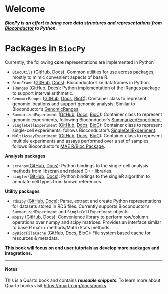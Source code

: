 # Welcome {.unnumbered}

***[BiocPy](https://github.com/BiocPy) is an effort to bring core data structures and representations from [Bioconductor](https://www.bioconductor.org) to Python.***

# Packages in `BiocPy` {#sec-core-pkgs}

Currently, the following **core** representations are implemented in Python

- `BiocUtils` ([GitHub](https://github.com/BiocPy/BiocUtils), [Docs](https://biocpy.github.io/BiocUtils/)): Common utilities for use across packages, mostly to mimic convenient aspects of base R.
- `BiocFrame` ([GitHub](https://github.com/BiocPy/BiocFrame), [Docs](https://biocpy.github.io/BiocFrame/)): Bioconductor-like dataframes in Python.
- `IRanges` ([GitHub](https://github.com/BiocPy/IRanges), [Docs](https://biocpy.github.io/IRanges/)): Python implementation of the IRanges package to support interval arithmetic.
- `GenomicRanges` ([GitHub](https://github.com/BiocPy/GenomicRanges), [Docs](https://biocpy.github.io/GenomicRanges/), [BioC](https://bioconductor.org/packages/release/bioc/html/GenomicRanges.html)): Container class to represent genomic locations and support genomic analysis. Similar to Bioconductor's [GenomicRanges](https://bioconductor.org/packages/release/bioc/html/GenomicRanges.html).
- `SummarizedExperiment` ([GitHub](https://github.com/BiocPy/SummarizedExperiment), [Docs](https://biocpy.github.io/SummarizedExperiment/), [BioC](https://bioconductor.org/packages/release/bioc/html/SummarizedExperiment.html)): Container class to represent genomic experiments, following Bioconductor's [SummarizedExperiment](https://bioconductor.org/packages/release/bioc/html/SummarizedExperiment.html).
- `SingleCellExperiment` ([GitHub](https://github.com/BiocPy/SingleCellExperiment), [Docs](https://biocpy.github.io/SingleCellExperiment/), [BioC](https://bioconductor.org/packages/release/bioc/html/SingleCellExperiment.html)): Container class to represent single-cell experiments; follows Bioconductor’s [SingleCellExperiment](https://bioconductor.org/packages/release/bioc/html/SingleCellExperiment.html).
- `MultiAssayExperiment` ([GitHub](https://github.com/BiocPy/MultiAssayExperiment), [Docs](https://biocpy.github.io/MultiAssayExperiment/), [BioC](https://bioconductor.org/packages/release/bioc/html/MultiAssayExperiment.html)): Container class to represent multiple experiments and assays performed over a set of samples. follows Bioconductor's [MAE R/Bioc Package](https://bioconductor.org/packages/release/bioc/html/MultiAssayExperiment.html).

**Analysis packages**

- `scranpy`([GitHub](https://github.com/BiocPy/scranpy), [Docs](https://biocpy.github.io/scranpy/)): Python bindings to the single-cell analysis methods from libscran and related C++ libraries.
- `singler`([GitHub](https://github.com/BiocPy/singler), [Docs](https://biocpy.github.io/singler/)): Python bindings to the singleR algorithm to annotate cell types from known references.

**Utility packages**

- `rds2py` ([GitHub](https://github.com/BiocPy/rds2py), [Docs](https://biocpy.github.io/rds2py/)): Parse, extract and create Python representations for datasets stored in RDS files. Currently supports Bioconductor's `SummarizedExperiment` and `SingleCellExperiment` objects.
- `mopsy` ([GitHub](https://github.com/BiocPy/mopsy), [Docs](https://biocpy.github.io/mopsy/)): Convenience library to perform row/column operations over numpy and scipy matrices. Provides an interface similar to base R matrix methods/MatrixStats methods.
- `pyBiocFileCache` ([GitHub](https://github.com/BiocPy/pyBiocFileCache), [Docs](https://pypi.org/project/pyBiocFileCache/), [BioC](https://github.com/Bioconductor/BiocFileCache)): File system based cache for resources & metadata. 

**This book will focus on end user tutorials as develop more packages and integrations.**

-----
#### Notes

This is a Quarto book and contains ***reusable snippets***. To learn more about Quarto books visit <https://quarto.org/docs/books>.
